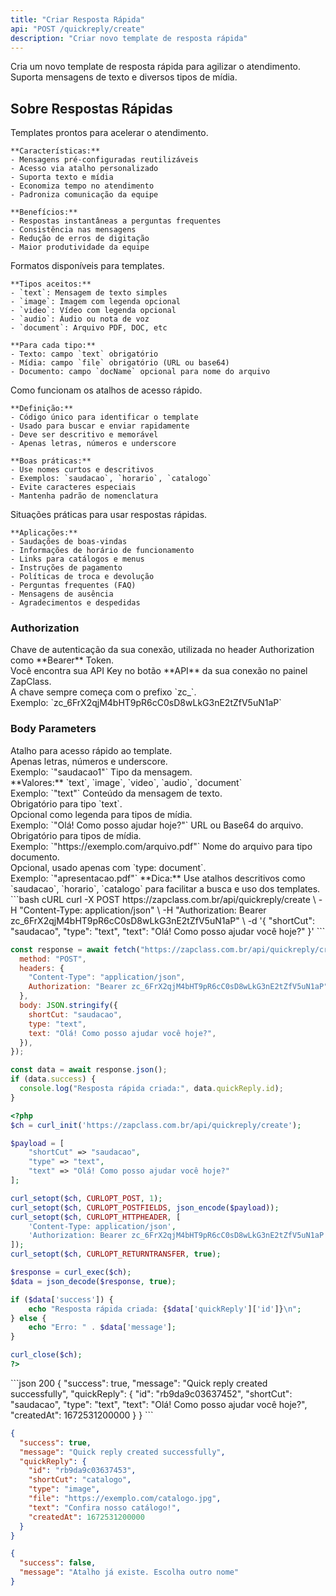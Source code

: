 ```yaml
---
title: "Criar Resposta Rápida"
api: "POST /quickreply/create"
description: "Criar novo template de resposta rápida"
---
```


Cria um novo template de resposta rápida para agilizar o atendimento. Suporta mensagens de texto e diversos tipos de mídia.

## Sobre Respostas Rápidas

<AccordionGroup>
  <Accordion title="O que são Respostas Rápidas" icon="bolt">
    Templates prontos para acelerar o atendimento.

    **Características:**
    - Mensagens pré-configuradas reutilizáveis
    - Acesso via atalho personalizado
    - Suporta texto e mídia
    - Economiza tempo no atendimento
    - Padroniza comunicação da equipe

    **Benefícios:**
    - Respostas instantâneas a perguntas frequentes
    - Consistência nas mensagens
    - Redução de erros de digitação
    - Maior produtividade da equipe

  </Accordion>

  <Accordion title="Tipos de Mensagem Suportados" icon="message">
    Formatos disponíveis para templates.

    **Tipos aceitos:**
    - `text`: Mensagem de texto simples
    - `image`: Imagem com legenda opcional
    - `video`: Vídeo com legenda opcional
    - `audio`: Áudio ou nota de voz
    - `document`: Arquivo PDF, DOC, etc

    **Para cada tipo:**
    - Texto: campo `text` obrigatório
    - Mídia: campo `file` obrigatório (URL ou base64)
    - Documento: campo `docName` opcional para nome do arquivo

  </Accordion>

  <Accordion title="Atalhos (Shortcuts)" icon="keyboard">
    Como funcionam os atalhos de acesso rápido.

    **Definição:**
    - Código único para identificar o template
    - Usado para buscar e enviar rapidamente
    - Deve ser descritivo e memorável
    - Apenas letras, números e underscore

    **Boas práticas:**
    - Use nomes curtos e descritivos
    - Exemplos: `saudacao`, `horario`, `catalogo`
    - Evite caracteres especiais
    - Mantenha padrão de nomenclatura

  </Accordion>

  <Accordion title="Casos de Uso" icon="lightbulb">
    Situações práticas para usar respostas rápidas.

    **Aplicações:**
    - Saudações de boas-vindas
    - Informações de horário de funcionamento
    - Links para catálogos e menus
    - Instruções de pagamento
    - Políticas de troca e devolução
    - Perguntas frequentes (FAQ)
    - Mensagens de ausência
    - Agradecimentos e despedidas

  </Accordion>
</AccordionGroup>

### Authorization

<ParamField path="api_key" type="string" required>
  Chave de autenticação da sua conexão, utilizada no header Authorization como
  **Bearer** Token. <br />
  Você encontra sua API Key no botão **API** da sua conexão no painel ZapClass. <br />
  A chave sempre começa com o prefixo `zc_`. <br />
  Exemplo: `zc_6FrX2qjM4bHT9pR6cC0sD8wLkG3nE2tZfV5uN1aP`
</ParamField>

### Body Parameters

<ParamField path="shortCut" type="string" required>
  Atalho para acesso rápido ao template. <br />
  Apenas letras, números e underscore. <br />
  Exemplo: `"saudacao1"`
</ParamField>

<ParamField path="type" type="string" required>
  Tipo da mensagem. <br />
  **Valores:** `text`, `image`, `video`, `audio`, `document` <br />
  Exemplo: `"text"`
</ParamField>

<ParamField path="text" type="string">
  Conteúdo da mensagem de texto. <br />
  Obrigatório para tipo `text`. <br />
  Opcional como legenda para tipos de mídia. <br />
  Exemplo: `"Olá! Como posso ajudar hoje?"`
</ParamField>

<ParamField path="file" type="string">
  URL ou Base64 do arquivo. <br />
  Obrigatório para tipos de mídia. <br />
  Exemplo: `"https://exemplo.com/arquivo.pdf"`
</ParamField>

<ParamField path="docName" type="string">
  Nome do arquivo para tipo documento. <br />
  Opcional, usado apenas com `type: document`. <br />
  Exemplo: `"apresentacao.pdf"`
</ParamField>

<Info>
  **Dica:** Use atalhos descritivos como `saudacao`, `horario`, `catalogo` para
  facilitar a busca e uso dos templates.
</Info>

<RequestExample>
```bash cURL
curl -X POST https://zapclass.com.br/api/quickreply/create \
  -H "Content-Type: application/json" \
  -H "Authorization: Bearer zc_6FrX2qjM4bHT9pR6cC0sD8wLkG3nE2tZfV5uN1aP" \
  -d '{
    "shortCut": "saudacao",
    "type": "text",
    "text": "Olá! Como posso ajudar você hoje?"
  }'
```

```javascript JavaScript
const response = await fetch("https://zapclass.com.br/api/quickreply/create", {
  method: "POST",
  headers: {
    "Content-Type": "application/json",
    Authorization: "Bearer zc_6FrX2qjM4bHT9pR6cC0sD8wLkG3nE2tZfV5uN1aP",
  },
  body: JSON.stringify({
    shortCut: "saudacao",
    type: "text",
    text: "Olá! Como posso ajudar você hoje?",
  }),
});

const data = await response.json();
if (data.success) {
  console.log("Resposta rápida criada:", data.quickReply.id);
}
```

```php PHP
<?php
$ch = curl_init('https://zapclass.com.br/api/quickreply/create');

$payload = [
    "shortCut" => "saudacao",
    "type" => "text",
    "text" => "Olá! Como posso ajudar você hoje?"
];

curl_setopt($ch, CURLOPT_POST, 1);
curl_setopt($ch, CURLOPT_POSTFIELDS, json_encode($payload));
curl_setopt($ch, CURLOPT_HTTPHEADER, [
    'Content-Type: application/json',
    'Authorization: Bearer zc_6FrX2qjM4bHT9pR6cC0sD8wLkG3nE2tZfV5uN1aP'
]);
curl_setopt($ch, CURLOPT_RETURNTRANSFER, true);

$response = curl_exec($ch);
$data = json_decode($response, true);

if ($data['success']) {
    echo "Resposta rápida criada: {$data['quickReply']['id']}\n";
} else {
    echo "Erro: " . $data['message'];
}

curl_close($ch);
?>
```

</RequestExample>

<ResponseExample>
```json 200
{
  "success": true,
  "message": "Quick reply created successfully",
  "quickReply": {
    "id": "rb9da9c03637452",
    "shortCut": "saudacao",
    "type": "text",
    "text": "Olá! Como posso ajudar você hoje?",
    "createdAt": 1672531200000
  }
}
```

```json 200
{
  "success": true,
  "message": "Quick reply created successfully",
  "quickReply": {
    "id": "rb9da9c03637453",
    "shortCut": "catalogo",
    "type": "image",
    "file": "https://exemplo.com/catalogo.jpg",
    "text": "Confira nosso catálogo!",
    "createdAt": 1672531200000
  }
}
```

```json 400
{
  "success": false,
  "message": "Atalho já existe. Escolha outro nome"
}
```

</ResponseExample>
